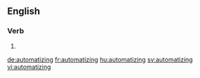 ==English==

===Verb===
{{head|en}}

# {{present participle of|automatize|lang=en}}

[[de:automatizing]]
[[fr:automatizing]]
[[hu:automatizing]]
[[sv:automatizing]]
[[vi:automatizing]]